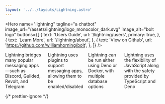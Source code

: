 ```yaml
---
layout: '../../layouts/Lightning.astro'
---
```



<Hero
	name="lightning"
	tagline="a chatbot"
	image_url="/assets/lightning/logo_monocolor_dark.svg"
	image_alt="bolt logo"
	buttons={[
		{
			text: 'Users Guide',
			url: '/lightning/users',
			primary: true,
		},
		{
			text: 'Learn More',
			url: '/lightning/about',
		},
		{
			text: 'View on Github',
			url: 'https://github.com/williamhorning/bolt',
		},
	]}
/>

<cardgroup style="display: flex; gap: 1rem;">
	<Card
		image_alt="community"
		image_url="/assets/community.svg"
		name="Connecting Communities"
	>
		Lightning bridges many popular messaging apps—such as Discord, Guilded,
		Revolt, and Telegram
	</Card>
	<Card
		image_alt="puzzle piece"
		image_url="/assets/puzzle.svg"
		name="Extensible"
	>
		Lightning uses plugins to support messaging apps, allowing them to be
		enabled/disabled
	</Card>
	<Card image_alt="deno logo" image_url="/assets/deno.svg" name="Easy to run">
		Lightning can be run either using Deno or Docker, with multiple database
		options
	</Card>
	<Card
		image_alt="typescript logo"
		image_url="/assets/typescript.svg"
		name="Based on Typescript"
	>
		Lightning uses the flexibility of JavaScript along with the safety provided
		by TypeScript and Deno
	</Card>
</cardgroup>

{/* prettier-ignore */}
<style>@media (max-width: 768px) \{ cardgroup \{ flex-direction: column; }}</style>
